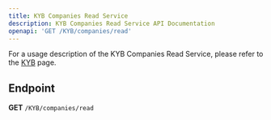 ```yaml
---
title: KYB Companies Read Service
description: KYB Companies Read Service API Documentation
openapi: 'GET /KYB/companies/read'
---
```


For a usage description of the KYB Companies Read Service, please refer to the [KYB](/essentials/kyb) page.

## Endpoint

**GET** `/KYB/companies/read`


